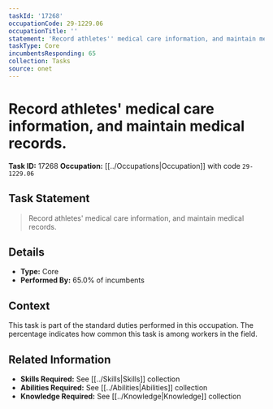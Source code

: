 ```yaml
---
taskId: '17268'
occupationCode: 29-1229.06
occupationTitle: ''
statement: 'Record athletes'' medical care information, and maintain medical records.'
taskType: Core
incumbentsResponding: 65
collection: Tasks
source: onet
---
```

# Record athletes' medical care information, and maintain medical records.

**Task ID:** 17268
**Occupation:** [[../Occupations|Occupation]] with code `29-1229.06`

## Task Statement

> Record athletes' medical care information, and maintain medical records.

## Details

- **Type:** Core
- **Performed By:** 65.0% of incumbents

## Context

This task is part of the standard duties performed in this occupation. The percentage indicates how common this task is among workers in the field.

## Related Information

- **Skills Required:** See [[../Skills|Skills]] collection
- **Abilities Required:** See [[../Abilities|Abilities]] collection
- **Knowledge Required:** See [[../Knowledge|Knowledge]] collection
